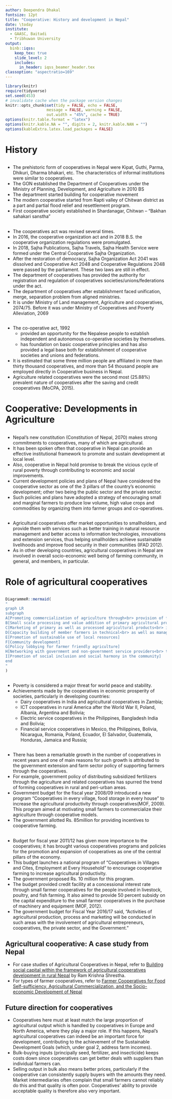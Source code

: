 ```yaml
---
author: Deependra Dhakal
fontsize: 12pt
title: "Cooperative: History and development in Nepal"
date: \today
institute:
  - GAASC, Baitadi
  - Tribhuwan University 
output: 
  binb::iqss:
    keep_tex: true
    slide_level: 2
    includes:
      in_header: iqss_beamer_header.tex
classoption: "aspectratio=169"
---
```


```r
library(knitr)
require(tidyverse)
set.seed(453)
# invalidate cache when the package version changes
knitr::opts_chunk$set(tidy = FALSE, echo = FALSE, 
                  message = FALSE, warning = FALSE,
                  out.width = "45%", cache = TRUE)
options(knitr.table.format = "latex")
options(knitr.kable.NA = "", digits = 2, knitr.kable.NAN = "")
options(kableExtra.latex.load_packages = FALSE)
```

# History

##

- The prehistoric form of cooperatives in Nepal were Kipat, Guthi, Parma, Dhikuri, Dharma bhakari, etc. The characteristics of informal institutions were similar to cooperatives.
- The GON established the Department of Cooperatives under the Ministry of Planning, Development, and Agriculture in 2010 BS
- The department started building for cooperative movement
- The modern cooperative started from Rapti valley of Chitwan district as a part and partial flood relief and resettlement program.
- First cooperative society established in Shardanagar, Chitwan -- "Bakhan sahakari sanstha"

##

- The cooperatives act was revised several times.
- In 2016, the cooperative organization act and in 2018 B.S. the cooperative organization regulations were promulgated.
- In 2018, Sajha Publications, Sajha Travels, Sajha Health Service were formed under the Central Cooperative Sajha Organization.
- After the restoration of democracy, Sajha Organization Act 2041 was dissolved and Cooperative Act 2048 and Cooperative Regulations 2048 were passed by the parliament. These two laws are still in effect.
- The department of cooperatives has provided the authority for registration and regulation of cooperatives societies/unions/federations under the act.
- The department of cooperatives after establishment faced unification, merge, separation problem from aligned ministries.
- It is under Ministry of Land management, Agriculture and cooperatives, 2074/75. Before it was under Ministry of Cooperatives and Poverty Alleviation, 2069

##

- The co-operative act, 1992 
  - provided an opportunity for the Nepalese people to establish independent and autonomous co-operative societies by themselves.
  - has foundation on basic cooperative principles and has also provided a legal base both for establishment of cooperative societies and unions and federations.
- It is estimated that some three million people are affiliated in more than thirty thousand cooperatives, and more than 54 thousand people are employed directly in Cooperative business in Nepal.
- Agriculture  related cooperatives were the second most (25.88%) prevalent nature of cooperatives after the saving and credit cooperatives (MoCPA, 2015).

# Cooperative: Developments in Agriculture

##

- Nepal's new constitution (Constitution of Nepal, 2070) makes strong commitments to cooperatives, many of which are agricultural.
- It has been spoken often that cooperative in Nepal can provide an effective institutional framework to promote and sustain development at local level.
- Also, cooperative in Nepal hold promise to break the vicious cycle of rural poverty through contributing to economic and social improvements.
- Current development policies and plans of Nepal have considered the cooperative sector as one of the 3 pillars of the country's economic development; other two being the public sector and the private sector.
- Such policies and plans have adopted a strategy of encouraging small and marginal farmers to produce low volume, high value crops and  commodities  by  organizing  them into farmer  groups  and  co-operatives. 

##

- Agricultural cooperatives offer market opportunities to smallholders, and provide them with services such as better training in natural resource management and better access to information technologies, innovations and extension services, thus helping smallholders achieve sustainable livelihoods and improve food security in their communities (IFAD 2012).
- As in other developing countries, agricultural cooperatives in Nepal are involved in overall socio-economic well being of farming community, in general, and members, in particular. 

# Role of agricultural cooperatives

##

```r
DiagrammeR::mermaid(
"
graph LR
subgraph 
A[Promoting commercialization of agriculture through<br> provision of farm inputs, credit and improved technologies to members]
B[Small scale processing and value addition of primary agricultural products]
C[Marketing of primary as well as processed agricultural products<br> in domestic as well as international markets]
D[Capacity building of member farmers in technical<br> as well as management aspects of agricultural production and marketing]
E[Promotion of sustainable use of local resources]
F[Community development]
G[Policy lobbying for farmer friendly agriculture]
H[Networking with government and non-government service providers<br> to tap resources for benefit of farming communities]
I[Promotion of social inclusion and social harmony in the community]
end
"
)

```

##

- Poverty is considered a major threat for world peace and stability.
- Achievements made by the cooperatives in economic prosperity of societies, particularly in developing countries:
  - Dairy cooperatives in India and agricultural cooperatives in Zambia;
  - ICT cooperatives in rural America after the World War II, Poland, Albania, Argentina and Bolivia;  
  - Electric service cooperatives in the Philippines, Bangladesh India and Bolivia; 
  - Financial service cooperatives in Mexico, the  Philippines, Bolivia, Nicaragua, Romania, Poland, Ecuador, El Salvador, Guatemala, Honduras, Jamaica and Russia;  

##

- There has been a remarkable growth in the number of cooperatives in recent years and one of main reasons for such growth is attributed to the government extension and farm sector policy of supporting farmers through the cooperatives. 
- For example, government policy of distributing subsidized fertilizers through the agriculture and related cooperatives has spurred the trend of forming cooperatives in rural and peri-urban areas.
- Government budget for the fiscal year 2008/09 introduced a new program "Cooperatives in every village, food storage in every house" to increase the agricultural productivity through cooperatives(MOF, 2009). This program aimed at motivating small farmers to commercialize their agriculture through cooperative models.
- The government allotted Rs. 85million for providing incentives to cooperative farming.

##

- Budget for fiscal year 2011/12 has given more importance to the cooperatives; it has brought various cooperatives programs and policies for the promotion and expansion of cooperatives as one of the central pillars of the economy. 
- This budget launches a national program of "Cooperatives in Villages and Cites, Employment at Every Household" to encourage cooperative farming to increase agricultural productivity.
- The government proposed Rs. 10 million for this program.
- The budget provided credit facility at a concessional interest rate through small farmer cooperatives for the people involved in livestock, poultry, and fish farming. It also aimed to provide 50 percent subsidy on the capital expenditure to the small farmer cooperatives in the purchase of machinery and equipment (MOF, 2012).
- The government budget for Fiscal Year 2016/17 said, "Activities of agricultural production, process and marketing will be conducted in such areas with the involvement of agricultural entrepreneurs, cooperatives, the private sector, and the Government."

## Agricultural cooperative: A case study from Nepal

- For case studies of Agricultural Cooperatives in Nepal, refer to [Building social capital within the framework of agricultural cooperatives development in rural Nepal](https://core.ac.uk/download/pdf/43382733.pdf) by Ram Krishna Shrestha.
- For types of farmer cooperatives, refer to [Farmer Cooperatives for Food Self-sufficiency, Agricultural Commercialization, and the Socio-economic Development of Nepal](http://cffn.ca/old/conf/2007/Farmer-Cooperatives-for-Food-Self-Sufficiency-DDPoudel-cffn-canada.pdf)

## Future direction for cooperatives

- Cooperatives here must at least match the large proportion of agricultural output which is handled by cooperatives in Europe and North America, where they play a major role. If this happens, Nepal's agricultural cooperatives can indeed be an important force for development, contributing to the achievement of the Sustainable Development Goals (which, under goal 2, address farm incomes).
- Bulk-buying inputs (principally seed, fertilizer, and insecticide) keeps costs down since cooperatives can get better deals with suppliers than individual farmers can. 
- Selling output in bulk also means better prices, particularly if the cooperative can consistently supply buyers with the amounts they need. Market intermediaries often complain that small farmers cannot reliably do this and that quality is often poor. Cooperatives' ability to provide acceptable quality is therefore also very important.
